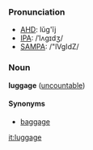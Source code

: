 ===Pronunciation===
*[[w:AHD|AHD]]: lŭg'ĭj
*[[w:IPA|IPA]]: /ˈlʌgɪdʒ/
*[[w:SAMPA|SAMPA]]: /"lVgIdZ/

===Noun===
'''luggage''' ([[uncountable]])

====Synonyms====
*[[baggage]]

[[it:luggage]]